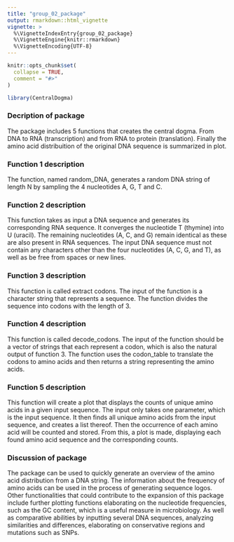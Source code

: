 ```yaml
---
title: "group_02_package"
output: rmarkdown::html_vignette
vignette: >
  %\VignetteIndexEntry{group_02_package}
  %\VignetteEngine{knitr::rmarkdown}
  %\VignetteEncoding{UTF-8}
---
```

```r
knitr::opts_chunk$set(
  collapse = TRUE,
  comment = "#>"
)
```

```r
library(CentralDogma)
```

### Decription of package 
The package includes 5 functions that creates the central dogma. From DNA to RNA (transcription) and from RNA to protein (translation). Finally the amino acid distribuition of the original DNA sequence is summarized in plot.  

### Function 1 description
The function, named random_DNA, generates a random DNA string of length N by sampling the 4 nucleotides A, G, T and C. 

### Function 2 description
This function takes as input a DNA sequence and generates its corresponding RNA sequence. It converges the nucleotide T (thymine) into U (uracil). The remaining nucleotides (A, C, and G) remain identical as these are also present in RNA sequences.
The input DNA sequence must not contain any characters other than the four nucleotides (A, C, G, and T), as well as be free from spaces or new lines.

### Function 3 description
This function is called extract codons. The input of the function is a character string that represents a sequence. The function divides the sequence into codons with the length of 3. 

### Function 4 description
This function is called decode_codons. The input of the function should be a vector of strings that each represent a codon, which is also the natural output of function 3.
The function uses the codon_table to translate the codons to amino acids and then returns a string representing the amino acids.

### Function 5 description
This function will create a plot that displays the counts of unique amino acids in a given input sequence. The input only takes one parameter, which is the input sequence. It then finds all unique amino acids from the input sequence, and creates a list thereof. Then the occurrence of each amino acid will be counted and stored. From this, a plot is made, displaying each found amino acid sequence and the corresponding counts.  

### Discussion of package 
The package can be used to quickly generate an overview of the amino acid distribution from a DNA string. The information about the frequency of amino acids can be used in the process of generating sequence logos. Other functionalities that could contribute to the expansion of this package include further plotting functions elaborating on the nucleotide frequencies, such as the GC content, which is a useful measure in microbiology. As well as comparative abilities by inputting several DNA sequences, analyzing similarities and differences, elaborating on conservative regions and mutations such as SNPs.

